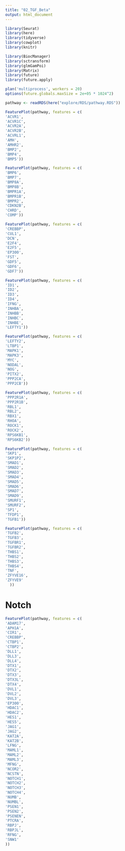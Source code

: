 ```yaml
---
title: "02_TGF_Beta"
output: html_document
---
```


```r
library(Seurat)
library(here)
library(tidyverse)
library(cowplot)
library(knitr)

library(BiocManager)
library(sctransform)
library(glmGamPoi)
library(Matrix)
library(future)
library(future.apply)
```

```r
plan('multiprocess', workers = 20)
options(future.globals.maxSize = 2e+05 * 1024^2)
```

```r
pathway <- readRDS(here("explore/RDS/pathway.RDS"))
```

```r
FeaturePlot(pathway, features = c(
'ACVR1',
'ACVR1C',
'ACVR2A',
'ACVR2B',
'ACVRL1',
'AMH',
'AMHR2',
'BMP2',
'BMP4',
'BMP5'))
```

```r
FeaturePlot(pathway, features = c(
'BMP6',
'BMP7',
'BMP8A',
'BMP8B',
'BMPR1A',
'BMPR1B',
'BMPR2',
'CDKN2B',
'CHRD',
'COMP'))
```

```r
FeaturePlot(pathway, features = c(
'CREBBP',
'CUL1',
'DCN',
'E2F4',
'E2F5',
'EP300',
'FST',
'GDF5',
'GDF6',
'GDF7'))
```

```r
FeaturePlot(pathway, features = c(
'ID1',
'ID2',
'ID3',
'ID4',
'IFNG',
'INHBA',
'INHBB',
'INHBC',
'INHBE',
'LEFTY1'))
```

```r
FeaturePlot(pathway, features = c(
'LEFTY2',
'LTBP1',
'MAPK1',
'MAPK3',
'MYC',
'NODAL',
'NOG',
'PITX2',
'PPP2CA',
'PPP2CB'))
```

```r
FeaturePlot(pathway, features = c(
'PPP2R1A',
'PPP2R1B',
'RBL1',
'RBL2',
'RBX1',
'RHOA',
'ROCK1',
'ROCK2',
'RPS6KB1',
'RPS6KB2'))
```

```r
FeaturePlot(pathway, features = c(
'SKP1',
'SKP1P2',
'SMAD1',
'SMAD2',
'SMAD3',
'SMAD4',
'SMAD5',
'SMAD6',
'SMAD7',
'SMAD9',
'SMURF1',
'SMURF2',
'SP1',
'TFDP1',
'TGFB1'))
```


```r
FeaturePlot(pathway, features = c(
'TGFB2',
'TGFB3',
'TGFBR1',
'TGFBR2',
'THBS1',
'THBS2',
'THBS3',
'THBS4',
'TNF',
'ZFYVE16',
'ZFYVE9'
  ))
```

# Notch 

```r
FeaturePlot(pathway, features = c(
'ADAM17',
'APH1A',
'CIR1',
'CREBBP',
'CTBP1',
'CTBP2',
'DLL1',
'DLL3',
'DLL4',
'DTX1',
'DTX2',
'DTX3',
'DTX3L',
'DTX4',
'DVL1',
'DVL2',
'DVL3',
'EP300',
'HDAC1',
'HDAC2',
'HES1',
'HES5',
'JAG1',
'JAG2',
'KAT2A',
'KAT2B',
'LFNG',
'MAML1',
'MAML2',
'MAML3',
'MFNG',
'NCOR2',
'NCSTN',
'NOTCH1',
'NOTCH2',
'NOTCH3',
'NOTCH4',
'NUMB',
'NUMBL',
'PSEN1',
'PSEN2',
'PSENEN',
'PTCRA',
'RBPJ',
'RBPJL',
'RFNG',
'SNW1'
))
```












